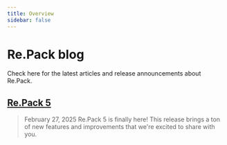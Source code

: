 ```yaml
---
title: Overview
sidebar: false
---
```


# Re.Pack blog

Check here for the latest articles and release announcements about Re.Pack.

## [Re.Pack 5](/blog/repack-5-release)

> February 27, 2025
Re.Pack 5 is finally here! This release brings a ton of new features and improvements that we're excited to share with you.

